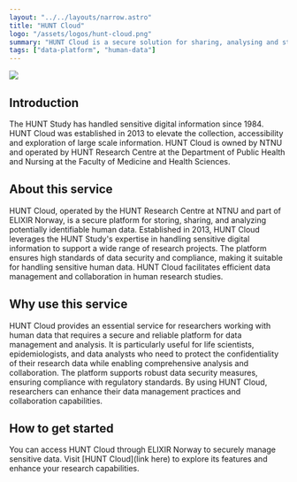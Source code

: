 ```yaml
---
layout: "../../layouts/narrow.astro"
title: "HUNT Cloud"
logo: "/assets/logos/hunt-cloud.png"
summary: "HUNT Cloud is a secure solution for sharing, analysing and storing potentially identifiable human data. Handeling sensitive digital data since 1984."
tags: ["data-platform", "human-data"]
---
```


![](/assets/logos/hunt-cloud.png)

## Introduction

The HUNT Study has handled sensitive digital information since 1984. HUNT Cloud was established in 2013 to elevate the collection, accessibility and exploration of large scale information. HUNT Cloud is owned by NTNU and operated by HUNT Research Centre at the Department of Public Health and Nursing at the Faculty of Medicine and Health Sciences.

## About this service

HUNT Cloud, operated by the HUNT Research Centre at NTNU and part of ELIXIR Norway, is a secure platform for storing, sharing, and analyzing potentially identifiable human data. Established in 2013, HUNT Cloud leverages the HUNT Study's expertise in handling sensitive digital information to support a wide range of research projects. The platform ensures high standards of data security and compliance, making it suitable for handling sensitive human data. HUNT Cloud facilitates efficient data management and collaboration in human research studies.

## Why use this service

HUNT Cloud provides an essential service for researchers working with human data that requires a secure and reliable platform for data management and analysis. It is particularly useful for life scientists, epidemiologists, and data analysts who need to protect the confidentiality of their research data while enabling comprehensive analysis and collaboration. The platform supports robust data security measures, ensuring compliance with regulatory standards. By using HUNT Cloud, researchers can enhance their data management practices and collaboration capabilities.

## How to get started

You can access HUNT Cloud through ELIXIR Norway to securely manage sensitive data. Visit [HUNT Cloud](link here) to explore its features and enhance your research capabilities.

